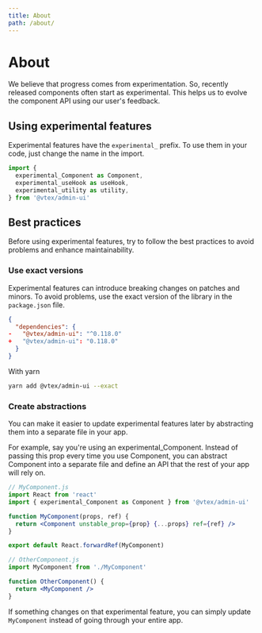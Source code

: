 ```yaml
---
title: About
path: /about/
---
```


# About

We believe that progress comes from experimentation. So, recently released components often start as experimental. This helps us to evolve the component API using our user's feedback.

## Using experimental features

Experimental features have the `experimental_` prefix. To use them in your code, just change the name in the import.

```js
import {
  experimental_Component as Component,
  experimental_useHook as useHook,
  experimental_utility as utility,
} from '@vtex/admin-ui'
```

## Best practices

Before using experimental features, try to follow the best practices to avoid problems and enhance maintainability.

### Use exact versions

Experimental features can introduce breaking changes on patches and minors. To avoid problems, use the exact version of the library in the `package.json` file.

```json
{
  "dependencies": {
-   "@vtex/admin-ui": "^0.118.0"
+   "@vtex/admin-ui": "0.118.0"
  }
}
```

With yarn

```sh
yarn add @vtex/admin-ui --exact
```

### Create abstractions

You can make it easier to update experimental features later by abstracting them into a separate file in your app.

For example, say you're using an experimental_Component. Instead of passing this prop every time you use Component, you can abstract Component into a separate file and define an API that the rest of your app will rely on.

```jsx
// MyComponent.js
import React from 'react'
import { experimental_Component as Component } from '@vtex/admin-ui'

function MyComponent(props, ref) {
  return <Component unstable_prop={prop} {...props} ref={ref} />
}

export default React.forwardRef(MyComponent)
```

```jsx
// OtherComponent.js
import MyComponent from './MyComponent'

function OtherComponent() {
  return <MyComponent />
}
```

If something changes on that experimental feature, you can simply update `MyComponent` instead of going through your entire app.
